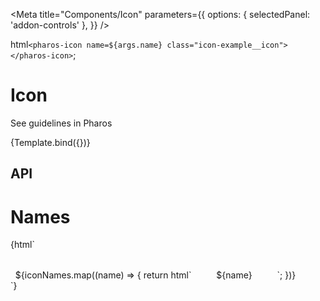 

<Meta
  title="Components/Icon"
  parameters={{
    options: { selectedPanel: 'addon-controls' },
  }}
/>

  html` <pharos-icon name=${args.name} class="icon-example__icon"></pharos-icon> `;

# Icon

<pharos-link href="https://www.jstor.org/pharos/components/icon" target="_blank">See guidelines in Pharos</pharos-link>

<Canvas withToolbar>
  <Story
    name="Base"
    argTypes={{
      name: {
        options: iconNames,
        control: {
          type: 'inline-radio',
        },
        defaultValue: 'checkmark',
      },
    }}
  >
    {Template.bind({})}
  </Story>
</Canvas>

## API

<ArgsTable of="pharos-icon" />

# Names

<Canvas withToolbar>
  <Story name="Names">
    {html`
      <div
        style="display: grid; grid-template-columns: repeat(4, auto); grid-gap: 2rem; margin-top: 2rem; justify-content: space-evenly;"
      >
        ${iconNames.map((name) => {
          return html` <div class="icon-example__container">
            <pharos-icon name="${name}" class="icon-example__icon"></pharos-icon>
            <div class="icon-example__name">${name}</div>
          </div>`;
        })}
      </div>
    `}
  </Story>
</Canvas>
